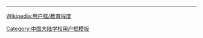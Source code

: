 {{Userbox
  |border-c = #AAAA00
  |border-s = 1
  |id-c     = #fff
  |id-s     = 
  |id-fc    = #000
  |info-c   = #097E38
  |info-s   = 9
  |info-fc  = #fff
  |id       =
  |info     = [[:Category:济南外国语学校维基人|<span style="color: white;" class="org">这个用户</span>]]是'''[[济南外国语学校|<span style="color: white;" class="org">济南外国语学校</span>]]'''的校友、学生或老师。<br>''以学业的成功带动完美人格的形成''
}}
[[Category:济南外国语学校维基人|{{PAGENAME}}]]<noinclude>{{Clear}}
----
[[Wikipedia:用户框/教育程度]]
{{UF-hcard-part}}
[[Category:中国大陆学校用户框模板]]
</noinclude>